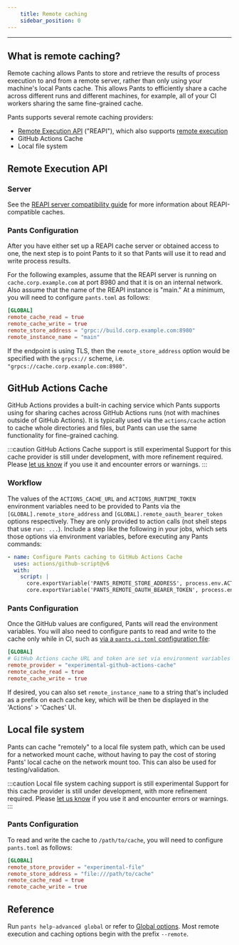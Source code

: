 ```yaml
---
    title: Remote caching
    sidebar_position: 0
---
```


---

## What is remote caching?

Remote caching allows Pants to store and retrieve the results of process execution to and from a remote server, rather than only using your machine's local Pants cache. This allows Pants to efficiently share a cache across different runs and different machines, for example, all of your CI workers sharing the same fine-grained cache.

Pants supports several remote caching providers:

- [Remote Execution API](https://github.com/bazelbuild/remote-apis) ("REAPI"), which also supports [remote execution](./remote-execution.mdx)
- GitHub Actions Cache
- Local file system

## Remote Execution API

### Server

See the [REAPI server compatibility guide](./index.mdx#server-compatibility) for more information about REAPI-compatible caches.

### Pants Configuration

After you have either set up a REAPI cache server or obtained access to one, the next step is to point Pants to it so that Pants will use it to read and write process results.

For the following examples, assume that the REAPI server is running on `cache.corp.example.com` at port 8980 and that it is on an internal network. Also assume that the name of the REAPI instance is "main." At a minimum, you will need to configure `pants.toml` as follows:

```toml
[GLOBAL]
remote_cache_read = true
remote_cache_write = true
remote_store_address = "grpc://build.corp.example.com:8980"
remote_instance_name = "main"
```

If the endpoint is using TLS, then the `remote_store_address` option would be specified with the `grpcs://` scheme, i.e. `"grpcs://cache.corp.example.com:8980"`.

## GitHub Actions Cache

GitHub Actions provides a built-in caching service which Pants supports using for sharing caches across GitHub Actions runs (not with machines outside of GitHub Actions). It is typically used via the `actions/cache` action to cache whole directories and files, but Pants can use the same functionality for fine-grained caching.

:::caution GitHub Actions Cache support is still experimental
Support for this cache provider is still under development, with more refinement required. Please [let us know](/community/getting-help) if you use it and encounter errors or warnings.
:::

### Workflow

The values of the `ACTIONS_CACHE_URL` and `ACTIONS_RUNTIME_TOKEN` environment variables need to be provided to Pants via the `[GLOBAL].remote_store_address` and `[GLOBAL].remote_oauth_bearer_token` options respectively. They are only provided to action calls (not shell steps that use `run: ...`). Include a step like the following in your jobs, which sets those options via environment variables, before executing any Pants commands:

```yaml
- name: Configure Pants caching to GitHub Actions Cache
  uses: actions/github-script@v6
  with:
    script: |
      core.exportVariable('PANTS_REMOTE_STORE_ADDRESS', process.env.ACTIONS_CACHE_URL);
      core.exportVariable('PANTS_REMOTE_OAUTH_BEARER_TOKEN', process.env.ACTIONS_RUNTIME_TOKEN);
```

### Pants Configuration

Once the GitHub values are configured, Pants will read the environment variables. You will also need to configure pants to read and write to the cache only while in CI, such as [via a `pants.ci.toml` configuration file](../using-pants-in-ci.mdx#configuring-pants-for-ci-pantscitoml-optional):

```toml
[GLOBAL]
# GitHub Actions cache URL and token are set via environment variables
remote_provider = "experimental-github-actions-cache"
remote_cache_read = true
remote_cache_write = true
```

If desired, you can also set `remote_instance_name` to a string that's included as a prefix on each cache key, which will be then be displayed in the 'Actions' > 'Caches' UI.

## Local file system

Pants can cache "remotely" to a local file system path, which can be used for a networked mount cache, without having to pay the cost of storing Pants' local cache on the network mount too. This can also be used for testing/validation.

:::caution Local file system caching support is still experimental
Support for this cache provider is still under development, with more refinement required. Please [let us know](/community/getting-help) if you use it and encounter errors or warnings.
:::

### Pants Configuration

To read and write the cache to `/path/to/cache`, you will need to configure `pants.toml` as follows:

```toml
[GLOBAL]
remote_store_provider = "experimental-file"
remote_store_address = "file:///path/to/cache"
remote_cache_read = true
remote_cache_write = true
```

## Reference

Run `pants help-advanced global` or refer to [Global options](../../../reference/global-options.mdx). Most remote execution and caching options begin with the prefix `--remote`.
